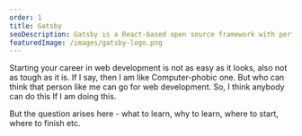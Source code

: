 ```yaml
---
order: 1
title: Gatsby
seoDescription: Gatsby is a React-based open source framework with performance, scalability and security built-in. Collaborate, build and deploy 1000x faster with Gatsby.
featuredImage: /images/gatsby-logo.png
---
```


Starting your career in web development is not as easy as it looks, also not as tough as it is. If I say, then I am like Computer-phobic one. But who can think that person like me can go for web development. So, I think anybody can do this If I am doing this.

But the question arises here - what to learn, why to learn, where to start, where to finish etc.
